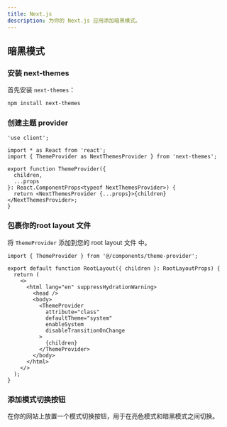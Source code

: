 ```yaml
---
title: Next.js
description: 为你的 Next.js 应用添加暗黑模式。
---
```


## 暗黑模式

<Steps>

### 安装 next-themes

首先安装 `next-themes`：

```bash
npm install next-themes
```

### 创建主题 provider

```tsx title="components/theme-provider.tsx"
'use client';

import * as React from 'react';
import { ThemeProvider as NextThemesProvider } from 'next-themes';

export function ThemeProvider({
  children,
  ...props
}: React.ComponentProps<typeof NextThemesProvider>) {
  return <NextThemesProvider {...props}>{children}</NextThemesProvider>;
}
```

### 包裹你的root layout 文件

将 `ThemeProvider` 添加到您的 root layout 文件 中。

```tsx {1,9-11} title="app/layout.tsx"
import { ThemeProvider } from '@/components/theme-provider';

export default function RootLayout({ children }: RootLayoutProps) {
  return (
    <>
      <html lang="en" suppressHydrationWarning>
        <head />
        <body>
          <ThemeProvider 
            attribute="class"
            defaultTheme="system"
            enableSystem
            disableTransitionOnChange
          >
            {children}
          </ThemeProvider>
        </body>
      </html>
    </>
  );
}
```

### 添加模式切换按钮

在你的网站上放置一个模式切换按钮，用于在亮色模式和暗黑模式之间切换。

<ComponentPreview name="mode-toggle" className="[&_.preview]:items-start" />

</Steps>
